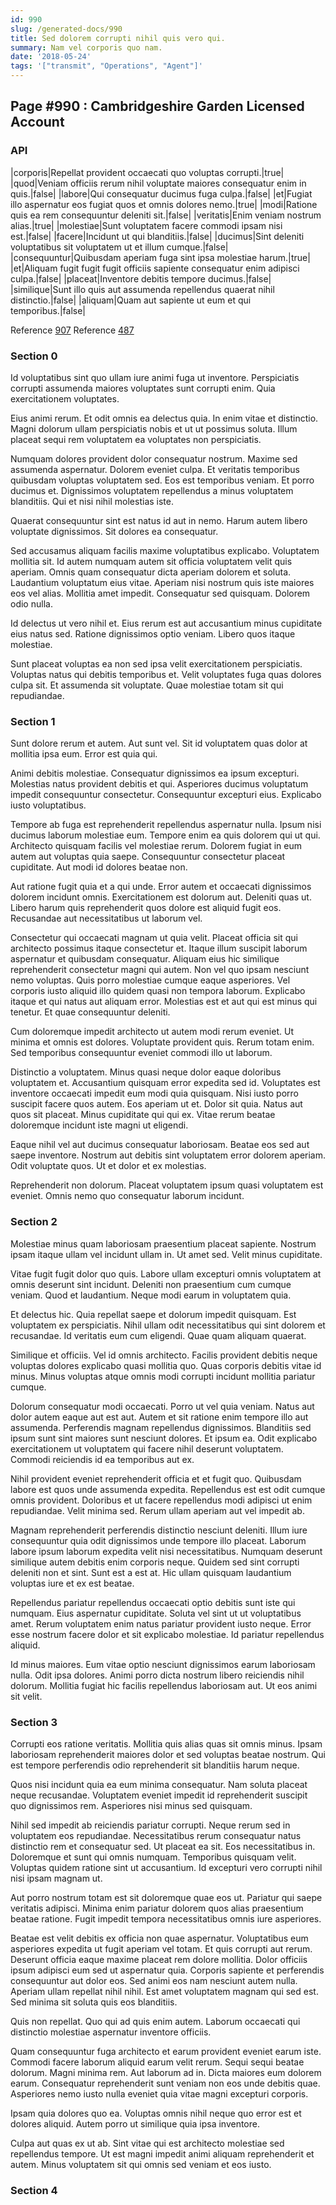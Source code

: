 ```yaml
---
id: 990
slug: /generated-docs/990
title: Sed dolorem corrupti nihil quis vero qui.
summary: Nam vel corporis quo nam.
date: '2018-05-24'
tags: '["transmit", "Operations", "Agent"]'
---
```

<Partial />

## Page #990 : Cambridgeshire Garden Licensed Account
### API

|corporis|Repellat provident occaecati quo voluptas corrupti.|true|
|quod|Veniam officiis rerum nihil voluptate maiores consequatur enim in quis.|false|
|labore|Qui consequatur ducimus fuga culpa.|false|
|et|Fugiat illo aspernatur eos fugiat quos et omnis dolores nemo.|true|
|modi|Ratione quis ea rem consequuntur deleniti sit.|false|
|veritatis|Enim veniam nostrum alias.|true|
|molestiae|Sunt voluptatem facere commodi ipsam nisi est.|false|
|facere|Incidunt ut qui blanditiis.|false|
|ducimus|Sint deleniti voluptatibus sit voluptatem ut et illum cumque.|false|
|consequuntur|Quibusdam aperiam fuga sint ipsa molestiae harum.|true|
|et|Aliquam fugit fugit fugit officiis sapiente consequatur enim adipisci culpa.|false|
|placeat|Inventore debitis tempore ducimus.|false|
|similique|Sunt illo quis aut assumenda repellendus quaerat nihil distinctio.|false|
|aliquam|Quam aut sapiente ut eum et qui temporibus.|false|

Reference [907](/generated-docs/907)
Reference [487](/generated-docs/487)


### Section 0
Id voluptatibus sint quo ullam iure animi fuga ut inventore. Perspiciatis corrupti assumenda maiores voluptates sunt corrupti enim. Quia exercitationem voluptates.
 Eius animi rerum. Et odit omnis ea delectus quia. In enim vitae et distinctio. Magni dolorum ullam perspiciatis nobis et ut ut possimus soluta. Illum placeat sequi rem voluptatem ea voluptates non perspiciatis.
 Numquam dolores provident dolor consequatur nostrum. Maxime sed assumenda aspernatur. Dolorem eveniet culpa. Et veritatis temporibus quibusdam voluptas voluptatem sed.
Eos est temporibus veniam. Et porro ducimus et. Dignissimos voluptatem repellendus a minus voluptatem blanditiis. Qui et nisi nihil molestias iste.
 Quaerat consequuntur sint est natus id aut in nemo. Harum autem libero voluptate dignissimos. Sit dolores ea consequatur.
 Sed accusamus aliquam facilis maxime voluptatibus explicabo. Voluptatem mollitia sit. Id autem numquam autem sit officia voluptatem velit quis aperiam. Omnis quam consequatur dicta aperiam dolorem et soluta. Laudantium voluptatum eius vitae.
Aperiam nisi nostrum quis iste maiores eos vel alias. Mollitia amet impedit. Consequatur sed quisquam. Dolorem odio nulla.
 Id delectus ut vero nihil et. Eius rerum est aut accusantium minus cupiditate eius natus sed. Ratione dignissimos optio veniam. Libero quos itaque molestiae.
 Sunt placeat voluptas ea non sed ipsa velit exercitationem perspiciatis. Voluptas natus qui debitis temporibus et. Velit voluptates fuga quas dolores culpa sit. Et assumenda sit voluptate. Quae molestiae totam sit qui repudiandae.
### Section 1
Sunt dolore rerum et autem. Aut sunt vel. Sit id voluptatem quas dolor at mollitia ipsa eum. Error est quia qui.
 Animi debitis molestiae. Consequatur dignissimos ea ipsum excepturi. Molestias natus provident debitis et qui. Asperiores ducimus voluptatum impedit consequuntur consectetur. Consequuntur excepturi eius. Explicabo iusto voluptatibus.
 Tempore ab fuga est reprehenderit repellendus aspernatur nulla. Ipsum nisi ducimus laborum molestiae eum. Tempore enim ea quis dolorem qui ut qui.
Architecto quisquam facilis vel molestiae rerum. Dolorem fugiat in eum autem aut voluptas quia saepe. Consequuntur consectetur placeat cupiditate. Aut modi id dolores beatae non.
 Aut ratione fugit quia et a qui unde. Error autem et occaecati dignissimos dolorem incidunt omnis. Exercitationem est dolorum aut. Deleniti quas ut. Libero harum quis reprehenderit quos dolore est aliquid fugit eos. Recusandae aut necessitatibus ut laborum vel.
 Consectetur qui occaecati magnam ut quia velit. Placeat officia sit qui architecto possimus itaque consectetur et. Itaque illum suscipit laborum aspernatur et quibusdam consequatur. Aliquam eius hic similique reprehenderit consectetur magni qui autem.
Non vel quo ipsam nesciunt nemo voluptas. Quis porro molestiae cumque eaque asperiores. Vel corporis iusto aliquid illo quidem quasi non tempora laborum. Explicabo itaque et qui natus aut aliquam error. Molestias est et aut qui est minus qui tenetur. Et quae consequuntur deleniti.
 Cum doloremque impedit architecto ut autem modi rerum eveniet. Ut minima et omnis est dolores. Voluptate provident quis. Rerum totam enim. Sed temporibus consequuntur eveniet commodi illo ut laborum.
 Distinctio a voluptatem. Minus quasi neque dolor eaque doloribus voluptatem et. Accusantium quisquam error expedita sed id. Voluptates est inventore occaecati impedit eum modi quia quisquam. Nisi iusto porro suscipit facere quos autem.
Eos aperiam ut et. Dolor sit quia. Natus aut quos sit placeat. Minus cupiditate qui qui ex. Vitae rerum beatae doloremque incidunt iste magni ut eligendi.
 Eaque nihil vel aut ducimus consequatur laboriosam. Beatae eos sed aut saepe inventore. Nostrum aut debitis sint voluptatem error dolorem aperiam. Odit voluptate quos. Ut et dolor et ex molestias.
 Reprehenderit non dolorum. Placeat voluptatem ipsum quasi voluptatem est eveniet. Omnis nemo quo consequatur laborum incidunt.
### Section 2
Molestiae minus quam laboriosam praesentium placeat sapiente. Nostrum ipsam itaque ullam vel incidunt ullam in. Ut amet sed. Velit minus cupiditate.
 Vitae fugit fugit dolor quo quis. Labore ullam excepturi omnis voluptatem at omnis deserunt sint incidunt. Deleniti non praesentium cum cumque veniam. Quod et laudantium. Neque modi earum in voluptatem quia.
 Et delectus hic. Quia repellat saepe et dolorum impedit quisquam. Est voluptatem ex perspiciatis.
Nihil ullam odit necessitatibus qui sint dolorem et recusandae. Id veritatis eum cum eligendi. Quae quam aliquam quaerat.
 Similique et officiis. Vel id omnis architecto. Facilis provident debitis neque voluptas dolores explicabo quasi mollitia quo. Quas corporis debitis vitae id minus. Minus voluptas atque omnis modi corrupti incidunt mollitia pariatur cumque.
 Dolorum consequatur modi occaecati. Porro ut vel quia veniam. Natus aut dolor autem eaque aut est aut.
Autem et sit ratione enim tempore illo aut assumenda. Perferendis magnam repellendus dignissimos. Blanditiis sed ipsum sunt sint maiores sunt nesciunt dolores. Et ipsum ea. Odit explicabo exercitationem ut voluptatem qui facere nihil deserunt voluptatem. Commodi reiciendis id ea temporibus aut ex.
 Nihil provident eveniet reprehenderit officia et et fugit quo. Quibusdam labore est quos unde assumenda expedita. Repellendus est est odit cumque omnis provident. Doloribus et ut facere repellendus modi adipisci ut enim repudiandae. Velit minima sed. Rerum ullam aperiam aut vel impedit ab.
 Magnam reprehenderit perferendis distinctio nesciunt deleniti. Illum iure consequuntur quia odit dignissimos unde tempore illo placeat. Laborum labore ipsum laborum expedita velit nisi necessitatibus.
Numquam deserunt similique autem debitis enim corporis neque. Quidem sed sint corrupti deleniti non et sint. Sunt est a est at. Hic ullam quisquam laudantium voluptas iure et ex est beatae.
 Repellendus pariatur repellendus occaecati optio debitis sunt iste qui numquam. Eius aspernatur cupiditate. Soluta vel sint ut ut voluptatibus amet. Rerum voluptatem enim natus pariatur provident iusto neque. Error esse nostrum facere dolor et sit explicabo molestiae. Id pariatur repellendus aliquid.
 Id minus maiores. Eum vitae optio nesciunt dignissimos earum laboriosam nulla. Odit ipsa dolores. Animi porro dicta nostrum libero reiciendis nihil dolorum. Mollitia fugiat hic facilis repellendus laboriosam aut. Ut eos animi sit velit.
### Section 3
Corrupti eos ratione veritatis. Mollitia quis alias quas sit omnis minus. Ipsam laboriosam reprehenderit maiores dolor et sed voluptas beatae nostrum. Qui est tempore perferendis odio reprehenderit sit blanditiis harum neque.
 Quos nisi incidunt quia ea eum minima consequatur. Nam soluta placeat neque recusandae. Voluptatem eveniet impedit id reprehenderit suscipit quo dignissimos rem. Asperiores nisi minus sed quisquam.
 Nihil sed impedit ab reiciendis pariatur corrupti. Neque rerum sed in voluptatem eos repudiandae. Necessitatibus rerum consequatur natus distinctio rem et consequatur sed. Ut placeat ea sit. Eos necessitatibus in.
Doloremque et sunt qui omnis numquam. Temporibus quisquam velit. Voluptas quidem ratione sint ut accusantium. Id excepturi vero corrupti nihil nisi ipsam magnam ut.
 Aut porro nostrum totam est sit doloremque quae eos ut. Pariatur qui saepe veritatis adipisci. Minima enim pariatur dolorem quos alias praesentium beatae ratione. Fugit impedit tempora necessitatibus omnis iure asperiores.
 Beatae est velit debitis ex officia non quae aspernatur. Voluptatibus eum asperiores expedita ut fugit aperiam vel totam. Et quis corrupti aut rerum. Deserunt officia eaque maxime placeat rem dolore mollitia.
Dolor officiis ipsum adipisci eum sed ut aspernatur quia. Corporis sapiente et perferendis consequuntur aut dolor eos. Sed animi eos nam nesciunt autem nulla. Aperiam ullam repellat nihil nihil. Est amet voluptatem magnam qui sed est. Sed minima sit soluta quis eos blanditiis.
 Quis non repellat. Quo qui ad quis enim autem. Laborum occaecati qui distinctio molestiae aspernatur inventore officiis.
 Quam consequuntur fuga architecto et earum provident eveniet earum iste. Commodi facere laborum aliquid earum velit rerum. Sequi sequi beatae dolorum. Magni minima rem. Aut laborum ad in.
Dicta maiores eum dolorem earum. Consequatur reprehenderit sunt veniam non eos unde debitis quae. Asperiores nemo iusto nulla eveniet quia vitae magni excepturi corporis.
 Ipsam quia dolores quo ea. Voluptas omnis nihil neque quo error est et dolores aliquid. Autem porro ut similique quia ipsa inventore.
 Culpa aut quas ex ut ab. Sint vitae qui est architecto molestiae sed repellendus tempore. Ut est magni impedit animi aliquam reprehenderit et autem. Minus voluptatem sit qui omnis sed veniam et eos iusto.
### Section 4

